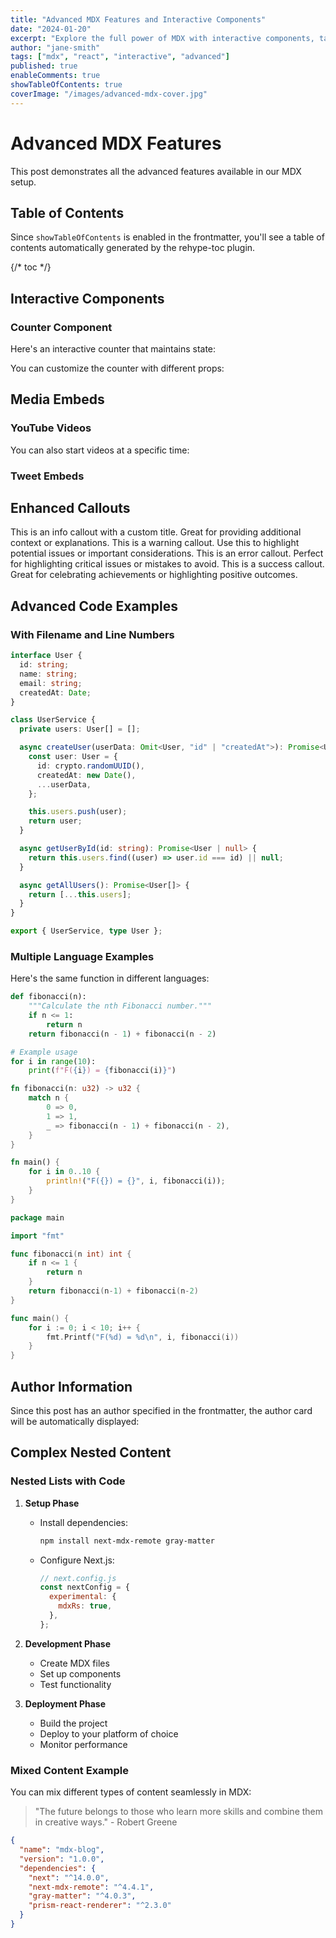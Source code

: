 ```yaml
---
title: "Advanced MDX Features and Interactive Components"
date: "2024-01-20"
excerpt: "Explore the full power of MDX with interactive components, table of contents, and author information."
author: "jane-smith"
tags: ["mdx", "react", "interactive", "advanced"]
published: true
enableComments: true
showTableOfContents: true
coverImage: "/images/advanced-mdx-cover.jpg"
---
```


# Advanced MDX Features

This post demonstrates all the advanced features available in our MDX setup.

## Table of Contents

Since `showTableOfContents` is enabled in the frontmatter, you'll see a table of contents automatically generated by the rehype-toc plugin.

{/* toc */}

## Interactive Components

### Counter Component

Here's an interactive counter that maintains state:

<Counter initialValue={10} step={5} min={0} max={100} />

You can customize the counter with different props:

<Counter initialValue={0} step={1} min={-10} max={10} />

## Media Embeds

### YouTube Videos

<YouTube id="dQw4w9WgXcQ" title="Never Gonna Give You Up" />

You can also start videos at a specific time:

<YouTube
  id="dQw4w9WgXcQ"
  start={43}
  title="Rick Roll - Starting at 43 seconds"
/>

### Tweet Embeds

<Tweet id="1234567890123456789" />

## Enhanced Callouts

<Callout type="info" title="Information">
  This is an info callout with a custom title. Great for providing additional
  context or explanations.
</Callout>

<Callout type="warning" title="Important Warning">
  This is a warning callout. Use this to highlight potential issues or important
  considerations.
</Callout>

<Callout type="error" title="Error Alert">
  This is an error callout. Perfect for highlighting critical issues or mistakes
  to avoid.
</Callout>

<Callout type="success" title="Success Story">
  This is a success callout. Great for celebrating achievements or highlighting
  positive outcomes.
</Callout>

## Advanced Code Examples

### With Filename and Line Numbers

```typescript filename="advanced-example.ts" showLineNumbers
interface User {
  id: string;
  name: string;
  email: string;
  createdAt: Date;
}

class UserService {
  private users: User[] = [];

  async createUser(userData: Omit<User, "id" | "createdAt">): Promise<User> {
    const user: User = {
      id: crypto.randomUUID(),
      createdAt: new Date(),
      ...userData,
    };

    this.users.push(user);
    return user;
  }

  async getUserById(id: string): Promise<User | null> {
    return this.users.find((user) => user.id === id) || null;
  }

  async getAllUsers(): Promise<User[]> {
    return [...this.users];
  }
}

export { UserService, type User };
```

### Multiple Language Examples

Here's the same function in different languages:

```python filename="example.py"
def fibonacci(n):
    """Calculate the nth Fibonacci number."""
    if n <= 1:
        return n
    return fibonacci(n - 1) + fibonacci(n - 2)

# Example usage
for i in range(10):
    print(f"F({i}) = {fibonacci(i)}")
```

```rust filename="example.rs"
fn fibonacci(n: u32) -> u32 {
    match n {
        0 => 0,
        1 => 1,
        _ => fibonacci(n - 1) + fibonacci(n - 2),
    }
}

fn main() {
    for i in 0..10 {
        println!("F({}) = {}", i, fibonacci(i));
    }
}
```

```go filename="example.go"
package main

import "fmt"

func fibonacci(n int) int {
    if n <= 1 {
        return n
    }
    return fibonacci(n-1) + fibonacci(n-2)
}

func main() {
    for i := 0; i < 10; i++ {
        fmt.Printf("F(%d) = %d\n", i, fibonacci(i))
    }
}
```

## Author Information

Since this post has an author specified in the frontmatter, the author card will be automatically displayed:

## Complex Nested Content

### Nested Lists with Code

1. **Setup Phase**

   - Install dependencies:
     ```bash
     npm install next-mdx-remote gray-matter
     ```
   - Configure Next.js:
     ```javascript
     // next.config.js
     const nextConfig = {
       experimental: {
         mdxRs: true,
       },
     };
     ```

2. **Development Phase**

   - Create MDX files
   - Set up components
   - Test functionality

3. **Deployment Phase**
   - Build the project
   - Deploy to your platform of choice
   - Monitor performance

### Mixed Content Example

<Callout type="info">
  You can mix different types of content seamlessly in MDX:
</Callout>

> "The future belongs to those who learn more skills and combine them in creative ways." - Robert Greene

<Counter initialValue={42} step={1} />

```json filename="package.json"
{
  "name": "mdx-blog",
  "version": "1.0.0",
  "dependencies": {
    "next": "^14.0.0",
    "next-mdx-remote": "^4.4.1",
    "gray-matter": "^4.0.3",
    "prism-react-renderer": "^2.3.0"
  }
}
```
